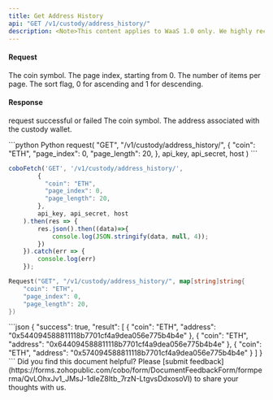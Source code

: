 ```yaml
---
title: Get Address History
api: "GET /v1/custody/address_history/"
description: <Note>This content applies to WaaS 1.0 only. We highly recommend that you upgrade to [WaaS 2.0](/v2/guides/overview/introduction).</Note> This endpoint returns a list of addresses associated with a custody wallet for a given coin, with pagination support. The response is a JSON array of objects, each containing a 'coin' field and an 'address' field.
---
```


#### Request
<ParamField query="coin" type="String" required>The coin symbol.</ParamField>
<ParamField query="page_index" type="Int">The page index, starting from 0.</ParamField>
<ParamField query="page_length" type="Int">The number of items per page.</ParamField>
<ParamField query="sort_flag" type="Int">The sort flag, 0 for ascending and 1 for descending.</ParamField>


#### Response
<ResponseField name="success" type="bool">request successful or failed</ResponseField>
<ResponseField name="result" type="object[]">
    <Expandable title="object">
        <ResponseField name="coin" type="String" required>The coin symbol.</ResponseField>
        <ResponseField name="address" type="String" required>The address associated with the custody wallet.</ResponseField>
  </Expandable>
</ResponseField>

<RequestExample>
```python Python
request(
  "GET",
  "/v1/custody/address_history/",
  {
    "coin": "ETH",
    "page_index": 0,
    "page_length": 20,
  },
  api_key, api_secret, host
)
```

```javascript JavaScript
coboFetch('GET', '/v1/custody/address_history/',
        {
          "coin": "ETH",
          "page_index": 0,
          "page_length": 20,
        },
        api_key, api_secret, host
    ).then(res => {
        res.json().then((data)=>{
            console.log(JSON.stringify(data, null, 4));
        })
    }).catch(err => {
        console.log(err)
    });
```

```go Go
Request("GET", "/v1/custody/address_history/", map[string]string{
    "coin": "ETH",
    "page_index": 0,
    "page_length": 20,
})
```
</RequestExample>


<ResponseExample>
```json
{
  "success": true,
  "result": [
    {
      "coin": "ETH",
      "address": "0x544094588811118b7701cf4a9dea056e775b4b4e"
    },
    {
      "coin": "ETH",
      "address": "0x644094588811118b7701cf4a9dea056e775b4b4e"
    },
    {
      "coin": "ETH",
      "address": "0x574094588811118b7701cf4a9dea056e775b4b4e"
    }
  ]
}
```
</ResponseExample>
<Tip>Did you find this document helpful? Please [submit feedback](https://forms.zohopublic.com/cobo/form/DocumentFeedbackForm/formperma/QvLOhxJv1_JMsJ-1dleZ8Itb_7rzN-LtgvsDdxosoVI) to share your thoughts with us.</Tip>